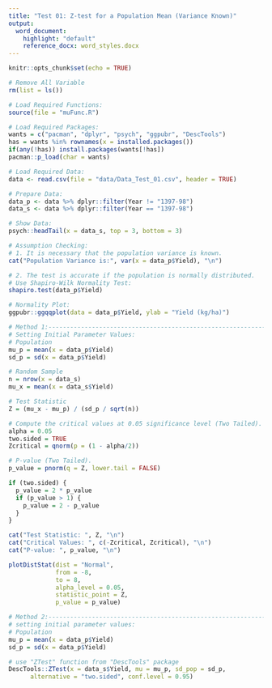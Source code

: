 ```yaml
---
title: "Test 01: Z-test for a Population Mean (Variance Known)"
output:
  word_document:
    highlight: "default"
    reference_docx: word_styles.docx
---
```


```r
knitr::opts_chunk$set(echo = TRUE)
```

```r
# Remove All Variable
rm(list = ls())

# Load Required Functions:
source(file = "muFunc.R")

# Load Required Packages:
wants = c("pacman", "dplyr", "psych", "ggpubr", "DescTools")
has = wants %in% rownames(x = installed.packages())
if(any(!has)) install.packages(wants[!has])
pacman::p_load(char = wants)

# Load Required Data:
data <- read.csv(file = "data/Data_Test_01.csv", header = TRUE)

# Prepare Data:
data_p <- data %>% dplyr::filter(Year != "1397-98")
data_s <- data %>% dplyr::filter(Year == "1397-98")

# Show Data:
psych::headTail(x = data_s, top = 3, bottom = 3)
```

```r
# Assumption Checking:
# 1. It is necessary that the population variance is known.
cat("Population Variance is:", var(x = data_p$Yield), "\n")

# 2. The test is accurate if the population is normally distributed.
# Use Shapiro-Wilk Normality Test:
shapiro.test(data_p$Yield)

# Normality Plot:
ggpubr::ggqqplot(data = data_p$Yield, ylab = "Yield (kg/ha)")
```

```r
# Method 1:---------------------------------------------------------------------
# Setting Initial Parameter Values:
# Population
mu_p = mean(x = data_p$Yield)
sd_p = sd(x = data_p$Yield)

# Random Sample
n = nrow(x = data_s)
mu_x = mean(x = data_s$Yield)

# Test Statistic
Z = (mu_x - mu_p) / (sd_p / sqrt(n))

# Compute the critical values at 0.05 significance level (Two Tailed).
alpha = 0.05
two.sided = TRUE
Zcritical = qnorm(p = (1 - alpha/2))

# P-value (Two Tailed).
p_value = pnorm(q = Z, lower.tail = FALSE)

if (two.sided) {
  p_value = 2 * p_value
  if (p_value > 1) {
    p_value = 2 - p_value
  }
}

cat("Test Statistic: ", Z, "\n")
cat("Critical Values: ", c(-Zcritical, Zcritical), "\n")
cat("P-value: ", p_value, "\n")

plotDistStat(dist = "Normal",
             from = -8,
             to = 8,
             alpha_level = 0.05,
             statistic_point = Z,
             p_value = p_value)

# Method 2:---------------------------------------------------------------------
# setting initial parameter values:
# Population
mu_p = mean(x = data_p$Yield)
sd_p = sd(x = data_p$Yield)

# use "ZTest" function from "DescTools" package
DescTools::ZTest(x = data_s$Yield, mu = mu_p, sd_pop = sd_p,
      alternative = "two.sided", conf.level = 0.95)
```

